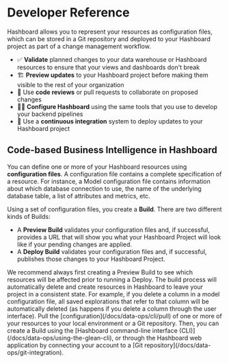 
# Developer Reference

Hashboard allows you to represent your resources as configuration files, which can be stored in a Git repository and deployed to your Hashboard project as part of a change management workflow.

- ✅ **Validate** planned changes to your data warehouse or Hashboard resources to ensure that your views and dashboards don't break
- 🏗️ **Preview updates** to your Hashboard project before making them visible to the rest of your organization
- 👥 Use **code reviews** or pull requests to collaborate on proposed changes
- 🧑‍💻 **Configure Hashboard** using the same tools that you use to develop your backend pipelines
- 🚦 Use a **continuous integration** system to deploy updates to your Hashboard project

## Code-based Business Intelligence in Hashboard

You can define one or more of your Hashboard resources using **configuration files**. A configuration file contains a complete specification of a resource. For instance, a Model configuration file contains information about which database connection to use, the name of the underlying database table, a list of attributes and metrics, etc.

Using a set of configuration files, you create a **Build**. There are two different kinds of Builds:

- A **Preview Build** validates your configuration files and, if successful, provides a URL that will show you what your Hashboard Project will look like if your pending changes are applied.
- A **Deploy Build** validates your configuration files and, if successful, publishes those changes to your Hashboard Project.

<Callout type="warning">
  We recommend always first creating a Preview Build to see which resources will
  be affected prior to running a Deploy. The build process will automatically
  delete and create resources in Hashboard to leave your project in a consistent
  state. For example, if you delete a column in a model configuration file, all
  saved explorations that refer to that column will be automatically deleted (as
  happens if you delete a column through the user interface).  Pull the [configuration](/docs/data-ops/cli/pull) of one
  or more of your resources to your local environment or a Git repository. Then,
  you can create a Build using the [Hashboard command-line interface
  (CLI)](/docs/data-ops/using-the-glean-cli), or through the Hashboard web
  application by connecting your account to a [Git
  repository](/docs/data-ops/git-integration).
</Callout>
